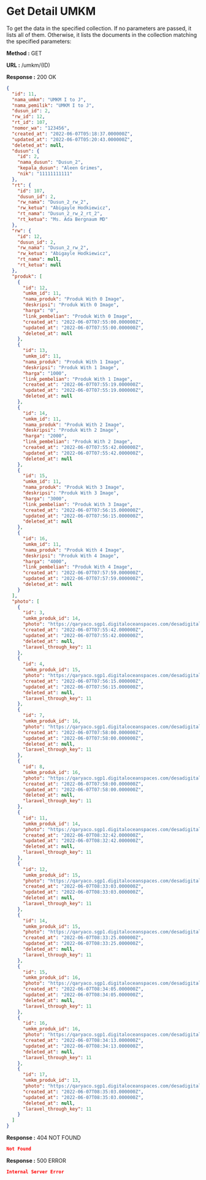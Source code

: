 
# Get Detail UMKM

To get the data in the specified collection. If no parameters are passed, it lists all of them.
Otherwise, it lists the documents in the collection matching the specified parameters:

**Method :** <Badge>GET</Badge>

**URL :** <Badge variant="dark">/umkm/(ID)</Badge>

**Response :** <BadgeOutline variant="success">200 OK</BadgeOutline>

```json
{
  "id": 11,
  "nama_umkm": "UMKM I to J",
  "nama_pemilik": "UMKM I to J",
  "dusun_id": 2,
  "rw_id": 12,
  "rt_id": 107,
  "nomor_wa": "123456",
  "created_at": "2022-06-07T05:18:37.000000Z",
  "updated_at": "2022-06-07T05:20:43.000000Z",
  "deleted_at": null,
  "dusun": {
    "id": 2,
    "nama_dusun": "Dusun_2",
    "kepala_dusun": "Aleen Grimes",
    "nik": "11111111111"
  },
  "rt": {
    "id": 107,
    "dusun_id": 2,
    "rw_nama": "Dusun_2_rw_2",
    "rw_ketua": "Abigayle Hodkiewicz",
    "rt_nama": "Dusun_2_rw_2_rt_2",
    "rt_ketua": "Ms. Ada Bergnaum MD"
  },
  "rw": {
    "id": 12,
    "dusun_id": 2,
    "rw_nama": "Dusun_2_rw_2",
    "rw_ketua": "Abigayle Hodkiewicz",
    "rt_nama": null,
    "rt_ketua": null
  },
  "produk": [
    {
      "id": 12,
      "umkm_id": 11,
      "nama_produk": "Produk With 0 Image",
      "deskripsi": "Produk With 0 Image",
      "harga": "0",
      "link_pembelian": "Produk With 0 Image",
      "created_at": "2022-06-07T07:55:00.000000Z",
      "updated_at": "2022-06-07T07:55:00.000000Z",
      "deleted_at": null
    },
    {
      "id": 13,
      "umkm_id": 11,
      "nama_produk": "Produk With 1 Image",
      "deskripsi": "Produk With 1 Image",
      "harga": "1000",
      "link_pembelian": "Produk With 1 Image",
      "created_at": "2022-06-07T07:55:19.000000Z",
      "updated_at": "2022-06-07T07:55:19.000000Z",
      "deleted_at": null
    },
    {
      "id": 14,
      "umkm_id": 11,
      "nama_produk": "Produk With 2 Image",
      "deskripsi": "Produk With 2 Image",
      "harga": "2000",
      "link_pembelian": "Produk With 2 Image",
      "created_at": "2022-06-07T07:55:42.000000Z",
      "updated_at": "2022-06-07T07:55:42.000000Z",
      "deleted_at": null
    },
    {
      "id": 15,
      "umkm_id": 11,
      "nama_produk": "Produk With 3 Image",
      "deskripsi": "Produk With 3 Image",
      "harga": "3000",
      "link_pembelian": "Produk With 3 Image",
      "created_at": "2022-06-07T07:56:15.000000Z",
      "updated_at": "2022-06-07T07:56:15.000000Z",
      "deleted_at": null
    },
    {
      "id": 16,
      "umkm_id": 11,
      "nama_produk": "Produk With 4 Image",
      "deskripsi": "Produk With 4 Image",
      "harga": "4000",
      "link_pembelian": "Produk With 4 Image",
      "created_at": "2022-06-07T07:57:59.000000Z",
      "updated_at": "2022-06-07T07:57:59.000000Z",
      "deleted_at": null
    }
  ],
  "photo": [
    {
      "id": 3,
      "umkm_produk_id": 14,
      "photo": "https://qaryaco.sgp1.digitaloceanspaces.com/desadigital/ID_DESA_DEV/media/Produk-VJq3vrK.jpeg",
      "created_at": "2022-06-07T07:55:42.000000Z",
      "updated_at": "2022-06-07T07:55:42.000000Z",
      "deleted_at": null,
      "laravel_through_key": 11
    },
    {
      "id": 4,
      "umkm_produk_id": 15,
      "photo": "https://qaryaco.sgp1.digitaloceanspaces.com/desadigital/ID_DESA_DEV/media/Produk-xGkmxnR.jpeg",
      "created_at": "2022-06-07T07:56:15.000000Z",
      "updated_at": "2022-06-07T07:56:15.000000Z",
      "deleted_at": null,
      "laravel_through_key": 11
    },
    {
      "id": 7,
      "umkm_produk_id": 16,
      "photo": "https://qaryaco.sgp1.digitaloceanspaces.com/desadigital/ID_DESA_DEV/media/Produk-3No4Eyn.jpeg",
      "created_at": "2022-06-07T07:58:00.000000Z",
      "updated_at": "2022-06-07T07:58:00.000000Z",
      "deleted_at": null,
      "laravel_through_key": 11
    },
    {
      "id": 8,
      "umkm_produk_id": 16,
      "photo": "https://qaryaco.sgp1.digitaloceanspaces.com/desadigital/ID_DESA_DEV/media/Produk-bbeEnLr.jpeg",
      "created_at": "2022-06-07T07:58:00.000000Z",
      "updated_at": "2022-06-07T07:58:00.000000Z",
      "deleted_at": null,
      "laravel_through_key": 11
    },
    {
      "id": 11,
      "umkm_produk_id": 14,
      "photo": "https://qaryaco.sgp1.digitaloceanspaces.com/desadigital/ID_DESA_DEV/media/Produk-MpY35j8.jpeg",
      "created_at": "2022-06-07T08:32:42.000000Z",
      "updated_at": "2022-06-07T08:32:42.000000Z",
      "deleted_at": null,
      "laravel_through_key": 11
    },
    {
      "id": 12,
      "umkm_produk_id": 15,
      "photo": "https://qaryaco.sgp1.digitaloceanspaces.com/desadigital/ID_DESA_DEV/media/Produk-GVle7mX.jpeg",
      "created_at": "2022-06-07T08:33:03.000000Z",
      "updated_at": "2022-06-07T08:33:03.000000Z",
      "deleted_at": null,
      "laravel_through_key": 11
    },
    {
      "id": 14,
      "umkm_produk_id": 15,
      "photo": "https://qaryaco.sgp1.digitaloceanspaces.com/desadigital/ID_DESA_DEV/media/Produk-AGN4plk.jpeg",
      "created_at": "2022-06-07T08:33:25.000000Z",
      "updated_at": "2022-06-07T08:33:25.000000Z",
      "deleted_at": null,
      "laravel_through_key": 11
    },
    {
      "id": 15,
      "umkm_produk_id": 16,
      "photo": "https://qaryaco.sgp1.digitaloceanspaces.com/desadigital/ID_DESA_DEV/media/Produk-87Xw4XB.jpeg",
      "created_at": "2022-06-07T08:34:05.000000Z",
      "updated_at": "2022-06-07T08:34:05.000000Z",
      "deleted_at": null,
      "laravel_through_key": 11
    },
    {
      "id": 16,
      "umkm_produk_id": 16,
      "photo": "https://qaryaco.sgp1.digitaloceanspaces.com/desadigital/ID_DESA_DEV/media/Produk-zNnkDnm.jpeg",
      "created_at": "2022-06-07T08:34:13.000000Z",
      "updated_at": "2022-06-07T08:34:13.000000Z",
      "deleted_at": null,
      "laravel_through_key": 11
    },
    {
      "id": 17,
      "umkm_produk_id": 13,
      "photo": "https://qaryaco.sgp1.digitaloceanspaces.com/desadigital/ID_DESA_DEV/media/Produk-y0pnNBe.jpeg",
      "created_at": "2022-06-07T08:35:03.000000Z",
      "updated_at": "2022-06-07T08:35:03.000000Z",
      "deleted_at": null,
      "laravel_through_key": 11
    }
  ]
}
```

**Response :** <BadgeOutline variant="warning">404 NOT FOUND</BadgeOutline>

```json
Not Found
```

**Response :** <BadgeOutline variant="danger">500 ERROR</BadgeOutline>

```json
Internal Server Error
```

